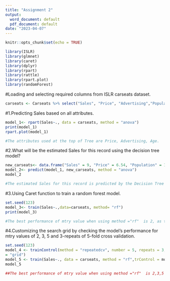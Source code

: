 ```yaml
---
title: "Assignment 2"
output:
  word_document: default
  pdf_document: default
date: "2023-04-07"
---
```


```r
knitr::opts_chunk$set(echo = TRUE)
```


```r
library(ISLR)
library(glmnet)
library(caret)
library(dplyr)
library(rpart)
library(rattle)
library(rpart.plot)
library(randomForest)
```


#Loading and selecting required columns from ISLR carseats dataset.
```r
carseats <- Carseats %>% select("Sales", "Price", "Advertising","Population","Age","Income","Education")
```

#1.Predicting Sales based on all attributes.
```r
model_1<- rpart(Sales~., data = carseats, method = "anova")
print(model_1)
rpart.plot(model_1)

#The attributes used at the top of Tree are Price, Advertising, Age.
```

#2.What will be the estimated Sales for this record using the decision tree model?
```r
new_carseats<- data.frame("Sales" = 9, "Price" = 6.54, "Population" = 124, "Advertising" = 0, "Age" = 76, "Income" = 110, "Education" = 10)
model_2<- predict(model_1, new_carseats, method = "anova")
model_2

#The estimated Sales for this record is predicted by the Decision Tree model is 9.58625.
```


#3.Using Caret function to train a random forest model.
```r
set.seed(123)
model_3<- train(Sales~.,data=carseats, method= "rf")
print(model_3)

#The best performance of mtry value when using method ="rf"  is 2, as the RMSE is 2.404492.
```


#4.Customizing the search grid by checking the model's performance for mtry values of 2, 3, 5 and 3-repeats of 5-fold cross validation.
```r
set.seed(123)
model_4 <- trainControl(method = "repeatedcv", number = 5, repeats = 3,search 
= "grid")
model_5 <- train(Sales~., data = carseats, method = "rf",trControl = model_4,tuneGrid = expand.grid(mtry=c(2,3,5)))
model_5

##The best performance of mtry value when using method ="rf"  is 2,3,5 is 3, as the RMSE is 2.401365.
```

